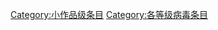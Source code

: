 {{catmore1|[[Wikipedia:病毒专题|Wikipedia:病毒专题]]}}
{{Articles by Quality|topic=病毒|project=病毒|format=TOC}}
{{emptycat}}

[[Category:小作品级条目|Category:小作品级条目]]
[[Category:各等级病毒条目|Category:各等级病毒条目]]